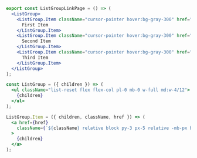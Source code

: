 ```jsx
export const ListGroupLinkPage = () => (
  <ListGroup>
    <ListGroup.Item className="cursor-pointer hover:bg-gray-300" href="#">
      First Item
    </ListGroup.Item>
    <ListGroup.Item className="cursor-pointer hover:bg-gray-300" href="#">
      Second Item
    </ListGroup.Item>
    <ListGroup.Item className="cursor-pointer hover:bg-gray-300" href="#">
      Third Item
    </ListGroup.Item>
  </ListGroup>
);

const ListGroup = ({ children }) => (
  <ul className="list-reset flex flex-col pl-0 mb-0 w-full md:w-4/12">
    {children}
  </ul>
);

ListGroup.Item = ({ children, className, href }) => (
  <a href={href}
    className={`${className} relative block py-3 px-5 relative -mb-px block border border-grey`}
  >
    {children}
  </a>
);
```
